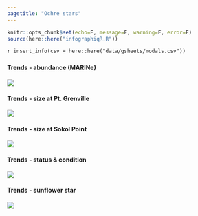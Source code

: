 ```yaml
---
pagetitle: "Ochre stars"
---
```


```r
knitr::opts_chunk$set(echo=F, message=F, warning=F, error=F)
source(here::here("infographiqR.R"))
```

`r insert_info(csv = here::here("data/gsheets/modals.csv"))`


### {.tabset}

#### Trends - abundance (MARINe)

![](figures/S.LR.12.1 - Abundance of Pisaster ochraceus.jpg)

#### Trends - size at Pt. Grenville

![](figures/Appendix S.LR.12.1 - Size structure of Pisaster ochraceus in rocky shore habitats Pt Grenville.jpg)

#### Trends - size at Sokol Point

![](figures/Appendix S.LR.12.1 - Size structure of Pisaster ochraceus in rocky shore habitats Sokol Pt.jpg)

#### Trends - status & condition

![](figures/S.H.12.*_seastar_S&T_ONP.jpg)

#### Trends - sunflower star

![](figures/Appendix S.LR.12.3a - Counts of Pycnopodeia helianthoides in rocky shores 2006-2015.jpg)
